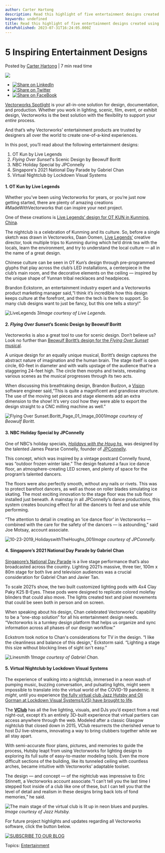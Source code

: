 ```yaml
---
author: Carter Hartong
description: Read this highlight of five entertainment designs created using Vectorworks Spotlight.
keywords: undefined
title: Read this highlight of five entertainment designs created using Vectorworks Spotlight. 
datePublished: 2023-07-31T16:24:05.000Z
---
```

  

# 5 Inspiring Entertainment Designs

 Posted by [Carter Hartong](https://blog.vectorworks.net/author/carter-hartong) | 7 min read time 

![](https://blog.vectorworks.net/hubfs/Blog%20Images/220125_Boritt%20Scenic%20Design/Flying%20Over%20Sunset.Boritt_Page_01_Image_0001.jpg) 

* [![Share on LinkedIn](https://2659751.fs1.hubspotusercontent-na1.net/hubfs/2659751/michaelDemo/share-LI.png)](http://www.linkedin.com/shareArticle?mini=true&url=https%3A%2F%2Fblog.vectorworks.net%2Finspiring-entertainment-designs)
* [![Share on Twitter](https://2659751.fs1.hubspotusercontent-na1.net/hubfs/2659751/michaelDemo/share-TW.png)](https://www.twitter.com/share?text=5%20Inspiring%20Entertainment%20Designs&url=https%3A%2F%2Fblog.vectorworks.net%2Finspiring-entertainment-designs&via=PMGTweets)
* [![Share on FaceBook](https://2659751.fs1.hubspotusercontent-na1.net/hubfs/2659751/michaelDemo/share-FB.png)](https://www.facebook.com/sharer/sharer.php?u=https%3A%2F%2Fblog.vectorworks.net%2Finspiring-entertainment-designs)

[Vectorworks Spotlight](https://www.vectorworks.net/spotlight) is your all-in-one solution for design, documentation, and production. Whether you work in lighting, scenic, film, event, or exhibit design, Vectorworks is the best solution with the flexibility to support your _entire_ process.

And that’s why Vectorworks’ entertainment products are trusted by designers all over the world to create one-of-a-kind experiences.  

In this post, you’ll read about the following entertainment designs:

1. OT Kun by Live Legends
2. _Flying Over Sunset_'s Scenic Design by Beowulf Boritt
3. NBC Holiday Special by JPConnelly
4. Singapore's 2021 National Day Parade by Gabriel Chan
5. Virtual Nightclub by Lockdown Visual Systems

#### 1\. OT Kun by Live Legends

Whether you’ve been using Vectorworks for years, or you’re just now getting started, there are plenty of amazing creations #MadeWithVectorworks that can inspire your next project.

One of these creations is [Live Legends’ design for OT KUN in Kunming, China](../../../net/vectorworks/blog/nightclub-design-otkun-vectorworks.html).

The nightclub is a celebration of Kunming and its culture. So, before a single sketch was drawn in Vectorworks, Daan Oomen, [Live Legends’](https://www.livelegends.com/projects/ot-kun/) creative director, took multiple trips to Kunming during which he’d drink tea with the locals, learn the environment, and try to understand the local culture — all in the name of a great design. 

Chinese culture can be seen in OT Kun’s design through pre-programmed glyphs that play across the club’s LED installations, a centerpiece in the club’s main room, and the decorative elements on the ceiling — inspired by the unique shape of Yunnan tribal necklaces and headpieces.

Brandon Eckstorm, an entertainment industry expert and a Vectorworks product marketing manager said,“I think it’s incredible how this design keeps culture at the forefront, and then the tech is there to support. So many club designs want to just be fancy, but this one tells a story!”

![LiveLegends 3](https://blog.vectorworks.net/hs-fs/hubfs/Blog%20Images/211123_ENT%20Signature%20Project/LiveLegends%203.jpg?width=1440&name=LiveLegends%203.jpg)_Image courtesy of Live Legends._

#### 2. _Flying Over Sunset_’s Scenic Design by Beowulf Boritt

Vectorworks is also a great tool to use for scenic design. Don’t believe us? Look no further than [Beowulf Boritt’s design for the _Flying Over Sunset_ musical](../../../net/vectorworks/blog/beowulf-boritts-scenic-design-flying-over-sunset.html).

A unique design for an equally unique musical, Boritt’s design captures the abstract nature of imagination and the human brain. The stage itself is open circle, 60-feet in diameter and with walls upstage of the audience that’re a staggering 24-feet high. The circle then morphs and twists, revealing various scenes as the musical progresses through its two acts.

When discussing this breathtaking design, Brandon Budzon, a [Vision](https://www.vectorworks.net/vision) software engineer said,“This is quite a magnificent and grandiose structure. The use of the moving set pieces and stage elements add an extra dimension to the show! It’s very cool how they were able to export the design straight to a CNC milling machine as well.”

![Flying Over Sunset.Boritt_Page_01_Image_0001](https://blog.vectorworks.net/hs-fs/hubfs/Blog%20Images/220125_Boritt%20Scenic%20Design/Flying%20Over%20Sunset.Boritt_Page_01_Image_0001.jpg?width=1440&name=Flying%20Over%20Sunset.Boritt_Page_01_Image_0001.jpg)_Image courtesy of Beowulf Boritt._

#### 3\. NBC Holiday Special by JPConnelly

One of NBC’s holiday specials, [_Holidays with the Houg_ _hs_](../../../net/vectorworks/blog/houghs-holiday-special-design.html), was designed by the talented James Pearse Connelly, founder of [JPConnelly](http://jpconnelly.com/).

This concept, which was inspired by a vintage postcard Connelly found, was “outdoor frozen winter lake.” The design featured a faux ice dance floor, an atmosphere-creating LED screen, and plenty of space for the program’s talented dancers.

The floors were also perfectly smooth, without any nails or rivets. This was to protect barefoot dancers, as well as those on roller blades simulating ice skating. The most exciting innovation to the stage floor was the sub floor installed just beneath. A mainstay in all JPConnelly’s dance productions, this system creates bouncing effect for all the dancers to feel and use while performing.

“The attention to detail in creating an ‘ice dance floor’ in Vectorworks — combined with the care for the safety of the dancers — is astounding,” said Joe Motsay, account associate.

![10-23-2019_HolidayswithTheHoughs_001](https://blog.vectorworks.net/hs-fs/hubfs/Blog%20Images/211203_JPConnelly%20Houghs/10-23-2019_HolidayswithTheHoughs_001.jpeg?width=1440&name=10-23-2019_HolidayswithTheHoughs_001.jpeg)_Image courtesy of JPConnelly._

#### 4\. Singapore’s 2021 National Day Parade by Gabriel Chan

[Singapore’s National Day Parade](../../../net/vectorworks/blog/singapore-national-day-parade-design-linesmith.html) is a live stage performance that’s also broadcasted across the country. Lighting 2021’s massive, three tier, 100m x 80m stage for both live and television audiences was a crucial consideration for Gabriel Chan and Javier Tan.

To scale 2021’s show, the two built customized lighting pods with 4x4 Clay Paky K25 B-Eyes. These pods were designed to replicate colored molefay blinders that could also move. The lights created text and pixel movements that could be seen both in person and on screen.

When speaking about his design, Chan celebrated Vectorworks’ capability to be a “one-stop solution” for all his entertainment design needs. “Vectorworks is a turnkey design platform that helps us organize and sync information across all phases of our design workflow.”

Eckstrom took notice to Chan's considerations for TV in the design. “I like the cleanliness and balance of this design,” Eckstorm said. “Lighting a stage this size without blocking lines of sight isn't easy.”

![Linesmith 1](https://blog.vectorworks.net/hs-fs/hubfs/Blog%20Images/211112_Linesmith/Linesmith%201.jpeg?width=1440&name=Linesmith%201.jpeg)_Image courtesy of Gabriel Chan._

#### 5\. Virtual Nightclub by Lockdown Visual Systems

The experience of walking into a nightclub, immersed in a neon wash of pumping music, buzzing conversation, and pulsating lights, might seem impossible to translate into the virtual world of the COVID-19 pandemic. It _might_, until you experience [the fully virtual club Jazz Hutsby and Oli Gorman at Lockdown Visual Systems(LVS) have brought to life](../../../net/vectorworks/blog/lighting-designers-virtual-experience-vectorworks.html).

The [**VClub**](https://lockdownvs.com/vclub/) has all the live lighting, visuals, and DJs you’d expect from a real night-out, except it’s an entirely 3D-built experience that virtual partiers can access anywhere through the web. Modeled after a classic Glasgow nightclub that closed down in 2015, VClub resurrects the cherished venue to host DJ live-streams, innovating a way to bring clubbers together while we all stay apart.

With semi-accurate floor plans, pictures, and memories to guide the process, Hutsby leapt from using Vectorworks for lighting design to exploring its full suite of easy-to-master modeling tools. Even the more difficult sections of the building, like its tunneled ceiling with countless arches, became intuitive with Vectorworks’ adaptable toolset.

The design — and concept — of the nightclub was impressive to Eric Stinnett, a Vectorworks account associate.“I can’t tell you the last time I stepped foot inside of a club like one of these, but I can tell you that the level of detail and realism in these designs bring back lots of fond memories,” he said.

![The main stage of the virtual club is lit up in neon blues and purples.](https://blog.vectorworks.net/hs-fs/hubfs/undefined.jpeg?width=1440&name=undefined.jpeg)_Image courtesy of Jazz Hutsby._

For future project highlights and updates regarding all Vectorworks software, click the button below.

[![SUBSCRIBE TO OUR BLOG](https://no-cache.hubspot.com/cta/default/3018241/cd91dbed-8a9b-40d9-907d-1f9be9ad08bd.png)](https://cta-redirect.hubspot.com/cta/redirect/3018241/cd91dbed-8a9b-40d9-907d-1f9be9ad08bd) 

 Topics: [Entertainment](https://blog.vectorworks.net/topic/entertainment) 

  